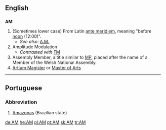 {{see|am|Am|a.m.}}
==English==
==={{initialism}}===
'''AM'''

#(Sometimes lower case) From Latin [[ante meridiem]], meaning "before [[noon]] (12:00)".
#*''See also:'' [[A.M.]]
#Amplitude Modulation
#*''Contrasted with'' [[FM]]
# Assembly Member, a title similar to [[MP]], placed after the name of a Member of the Welsh National Assembly.
# [[Artium Magister]] or [[Master of Arts]]

----

==Portuguese==
===Abbreviation===
#[[Amazonas]] (Brazilian state)

[[de:AM]]
[[he:AM]]
[[pl:AM]]
[[pt:AM]]
[[sk:AM]]
[[tr:AM]]